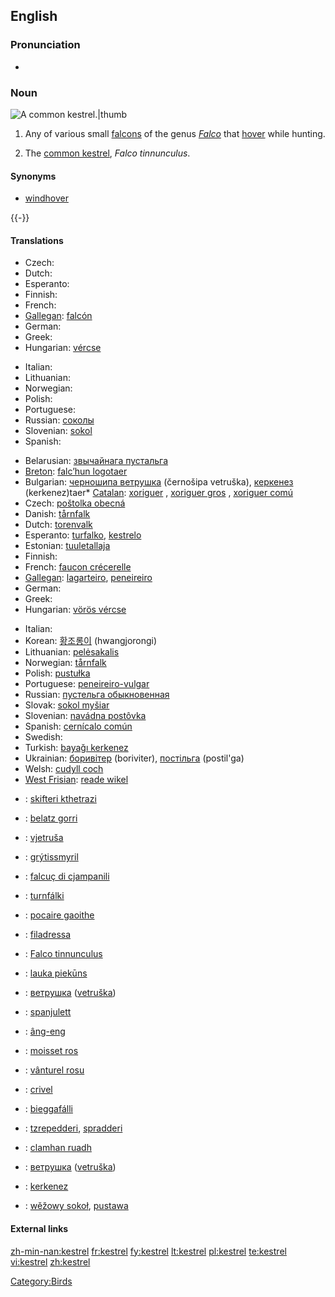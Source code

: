 ==English==

===Pronunciation===
* {{IPA|/'kɛstɻʌl/}}

===Noun===
[[Image:Common Kestrel 1.jpg|A common '''kestrel'''.|thumb]]
{{en-noun}}

# Any of various small [[falcon]]s of the genus ''[[Falco]]'' that [[hover]] while hunting.
# {{UK}} The [[common kestrel]], ''Falco tinnunculus''.

====Synonyms====
* {{italbrac-colon|common kestrel}} [[windhover]]

{{-}}

====Translations====
{{trans-top|any small falcon of genus ''Falco''}}
* Czech: {{t-|cs|sokol}}
* Dutch: {{t+|nl|valk|m}}
* Esperanto: {{t-|eo|falko|xs=Esperanto}}
* Finnish: {{t-|fi|jalohaukka}}
* French: {{t+|fr|faucon}}
* [[Gallegan]]: [[falcón]]
* German: {{t+|de|Falke|m}}
* Greek: {{t|el|κιρκινέζι|tr=kirkινéζι|n|sc=Grek}}
* Hungarian: [[vércse]]
{{trans-mid}}
* Italian: {{t+|it|falco|m}}
* Lithuanian: {{t+|lt|sakalis|xs=Lithuanian}}
* Norwegian: {{t-|no|falk}}
* Polish: {{t+|pl|sokół}}
* Portuguese: {{t+|pt|falcão|m}}
* Russian: [[cоколы]]
* Slovenian: [[sokol]] {{f}}
* Spanish: {{t+|es|halcón|m}}
{{trans-bottom}}

{{trans-top|''Falco tinnunculus''}}
* Belarusian: [[звычайнага пустальга]]
* [[Breton]]: [[falc’hun logotaer]]
* Bulgarian: [[черношипа ветрушка]] (černošipa vetruška), [[керкенез]] (kerkenez)taer* [[Catalan]]: [[xoriguer]] {{m}}, [[xoriguer gros]] {{m}}, [[xoriguer comú]] {{m}}
* Czech: [[poštolka obecná]] {{f}}
* Danish: [[tårnfalk]]
* Dutch: [[torenvalk]] {{m}}
* Esperanto: [[turfalko]], [[kestrelo]]
* Estonian: [[tuuletallaja]]
* Finnish: {{t-|fi|tuulihaukka}}
* French: [[faucon crécerelle]] {{m}}
* [[Gallegan]]: [[lagarteiro]], [[peneireiro]]
* German: {{t+|de|Turmfalke|m}}
* Greek: {{t|el|βραχοκιρκίνεζο|tr=brachokirkínezo|n|sc=Grek}}
* Hungarian: [[vörös vércse]]
{{trans-mid}}
* Italian: {{t+|it|gheppio|m}}
* Korean: [[황조롱이]] (hwangjorongi)
* Lithuanian: [[pelėsakalis]]
* Norwegian: [[tårnfalk]]
* Polish: [[pustułka]] {{f}}
* Portuguese: [[peneireiro-vulgar]] {{m}}
* Russian: [[пустельга обыкновенная]] {{f}}
* Slovak: [[sokol myšiar]]
* Slovenian: [[navádna postôvka]] {{f}}
* Spanish: [[cernícalo común]] {{m}}
* Swedish: {{t+|sv|tornfalk|c}}
* Turkish: [[bayağı kerkenez]]
* Ukrainian: [[боривiтер]] (boriviter), [[постiльга]] (postil'ga)
* Welsh: [[cudyll coch]]
* [[West Frisian]]: [[reade wikel]]
{{trans-bottom}}

{{checktrans-top}}
* {{ttbc|Albanian}}: [[skifteri kthetrazi]]
* {{ttbc|Basque}}: [[belatz gorri]]
* {{ttbc|Croatian}}: [[vjetruša]]
* {{ttbc|Faroese}}: [[grýtissmyril]]
* {{ttbc|Friulian}}: [[falcuç di cjampanili]]
* {{ttbc|Icelandic}}: [[turnfálki]]
* {{ttbc|Irish}}: [[pocaire gaoithe]]
* {{ttbc|Ladin}}: [[filadressa]]
* {{ttbc|Latin}}: [[Falco tinnunculus]] {{m}} <!-- It's "scientific", but is it Latin? I'd suppose that the Romans called kestrel sthg else.-->
* {{ttbc|Latvian}}: [[lauka piekūns]]
* {{ttbc|Macedonian}}: [[ветрушка]] ([[vetruška]])
{{checktrans-mid}}
* {{ttbc|Maltese}}: [[spanjulett]]
* {{ttbc|Min Nan}}: [[âng-eng]]
* {{ttbc|Occitan}}: [[moisset ros]]
* {{ttbc|Romanian}}: [[vânturel rosu]]
* {{ttbc|Romansh}}: [[crivel]]
* {{ttbc|Sami}}: [[bieggafálli]]
* {{ttbc|Sardinian}}: [[tzrepedderi]], [[spradderi]]
* {{ttbc|Scots Gaelic}}: [[clamhan ruadh]]
* {{ttbc|Serbian}}: [[ветрушка]] ([[vetruška]])
* {{ttbc|Turkish}}: [[kerkenez]]
* {{ttbc|Upper Sorbian}}: [[wěžowy sokoł]], [[pustawa]]
{{trans-bottom}}

====External links====
{{projectlinks|pedia}}
{{projectlinks|disambig}}

[[Category:Birds]]

[[zh-min-nan:kestrel]]
[[fr:kestrel]]
[[fy:kestrel]]
[[lt:kestrel]]
[[pl:kestrel]]
[[te:kestrel]]
[[vi:kestrel]]
[[zh:kestrel]]